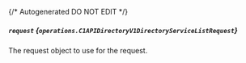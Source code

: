 {/* Autogenerated DO NOT EDIT  */}

##### `request` *{`operations.C1APIDirectoryV1DirectoryServiceListRequest`}*
The request object to use for the request.
<Collapsible openLabel={Labels.showProperties} closeLabel={Labels.hideProperties}>
    <C1APIDirectoryV1DirectoryServiceListRequest/>
</Collapsible>


